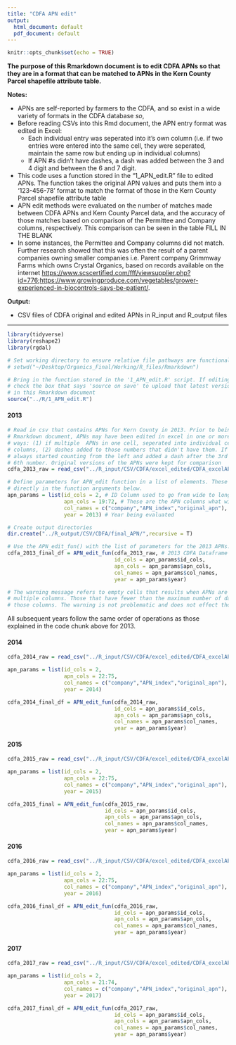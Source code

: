 ```yaml
---
title: "CDFA APN edit"
output:
  html_document: default
  pdf_document: default
---
```


```r
knitr::opts_chunk$set(echo = TRUE)
```

**The purpose of this Rmarkdown document is to edit CDFA APNs so that they are in a format that can be matched to APNs in the Kern County Parcel shapefile attribute table.**

**Notes:**   

  * APNs are self-reported by farmers to the CDFA, and so exist in a wide variety of formats in the CDFA database *so*,
  * Before reading CSVs into this Rmd document, the APN entry format was edited in Excel:
      * Each individual entry was seperated into it's own column (i.e. if two entries were entered into the same cell, they were seperated, maintain the same row but ending up in individual columns)
      * If APN #s didn't have dashes, a dash was added between the 3 and 4 digit and between the 6 and 7 digit. 
  * This code uses a function stored in the "1_APN_edit.R" file to edited APNs. The function takes the original APN values and puts them into a '123-456-78' format to match the format of those in the Kern County Parcel shapefile attribute table
  * APN edit methods were evaluated on the number of matches made between CDFA APNs and Kern County Parcel data, and the accuracy of those matches based on comparison of the Permittee and Company columns, respectively. This comparison can be seen in the table FILL IN THE BLANK
  * In some instances, the Permittee and Company columns did not match. Further research showed that this was often the result of a parent companies owning smaller companies i.e. Parent company Grimmway Farms which owns Crystal Organics, based on records available on the internet <https://www.scscertified.com/fff/viewsupplier.php?id=776>;<https://www.growingproduce.com/vegetables/grower-experienced-in-biocontrols-says-be-patient/>. 

**Output:**

* CSV files of CDFA original and edited APNs in R_input and R_output files 

---

```r
library(tidyverse)
library(reshape2)
library(rgdal)

# Set working directory to ensure relative file pathways are functional
# setwd("~/Desktop/Organics_Final/Working/R_files/Rmarkdown") 

# Bring in the function stored in the '1_APN_edit.R' script. If editing that function, 
# check the box that says 'source on save' to upload that latest version of the function 
# in this Rmarkdown document
source("../R/1_APN_edit.R") 
```

#### 2013
```r

# Read in csv that contains APNs for Kern County in 2013. Prior to being read in to this 
# Rmarkdown document, APNs may have been edited in excel in one or more of the following 
# ways: (1) if multiple  APNs in one cell, seperated into individual cells across multiple 
# columns, (2) dashes added to those numbers that didn't have them. If dashes were added I 
# always started counting from the left and added a dash after the 3rd number and after the 
# 6th number. Original versions of the APNs were kept for comparison
cdfa_2013_raw = read_csv("../R_input/CSV/CDFA/excel_edited/CDFA_excelAPNs_2013.csv")

# Define parameters for APN_edit function in a list of elements. These also could be defined 
# directly in the function arguments below. 
apn_params = list(id_cols = 2, # ID Column used to go from wide to long format
                  apn_cols = 19:72, # These are the APN columns what will be melted into one
                  col_names = c("company","APN_index","original_apn"), # Column names of the new long table
                  year = 2013) # Year being evaluated

# Create output directories
dir.create("../R_output/CSV/CDFA/final_APN/",recursive = T)

# Use the APN_edit_fun() with the list of parameters for the 2013 APNs. 
cdfa_2013_final_df = APN_edit_fun(cdfa_2013_raw, # 2013 CDFA Dataframe
                                  id_cols = apn_params$id_cols, 
                                  apn_cols = apn_params$apn_cols, 
                                  col_names = apn_params$col_names, 
                                  year = apn_params$year)

# The warning message refers to empty cells that results when APNs are separated by '-' into 
# multiple columns. Those that have fewer than the maximum number of dahes recieve NAs in 
# those columns. The warning is not problematic and does not effect those APN values. 
```

All subsequent years follow the same order of operations as those explained in the code chunk above for 2013. 

#### 2014
```r
cdfa_2014_raw = read_csv("../R_input/CSV/CDFA/excel_edited/CDFA_excelAPNs_2014.csv")

apn_params = list(id_cols = 2,
                  apn_cols = 22:75, 
                  col_names = c("company","APN_index","original_apn"),
                  year = 2014)

cdfa_2014_final_df = APN_edit_fun(cdfa_2014_raw, 
                                  id_cols = apn_params$id_cols, 
                                  apn_cols = apn_params$apn_cols, 
                                  col_names = apn_params$col_names, 
                                  year = apn_params$year)
```

#### 2015
```r
cdfa_2015_raw = read_csv("../R_input/CSV/CDFA/excel_edited/CDFA_excelAPNs_2015.csv")

apn_params = list(id_cols = 2, 
                  apn_cols = 22:75, 
                  col_names = c("company","APN_index","original_apn"),
                  year = 2015)

cdfa_2015_final = APN_edit_fun(cdfa_2015_raw, 
                               id_cols = apn_params$id_cols, 
                               apn_cols = apn_params$apn_cols, 
                               col_names = apn_params$col_names, 
                               year = apn_params$year)
```

#### 2016
```r
cdfa_2016_raw = read_csv("../R_input/CSV/CDFA/excel_edited/CDFA_excelAPNs_2016.csv")

apn_params = list(id_cols = 2, 
                  apn_cols = 22:75, 
                  col_names = c("company","APN_index","original_apn"),
                  year = 2016)

cdfa_2016_final_df = APN_edit_fun(cdfa_2016_raw, 
                                  id_cols = apn_params$id_cols, 
                                  apn_cols = apn_params$apn_cols, 
                                  col_names = apn_params$col_names, 
                                  year = apn_params$year)
```

#### 2017
```r
cdfa_2017_raw = read_csv("../R_input/CSV/CDFA/excel_edited/CDFA_excelAPNs_2017.csv")

apn_params = list(id_cols = 2, 
                  apn_cols = 21:74, 
                  col_names = c("company","APN_index","original_apn"),
                  year = 2017)

cdfa_2017_final_df = APN_edit_fun(cdfa_2017_raw, 
                                  id_cols = apn_params$id_cols, 
                                  apn_cols = apn_params$apn_cols, 
                                  col_names = apn_params$col_names, 
                                  year = apn_params$year)

```

